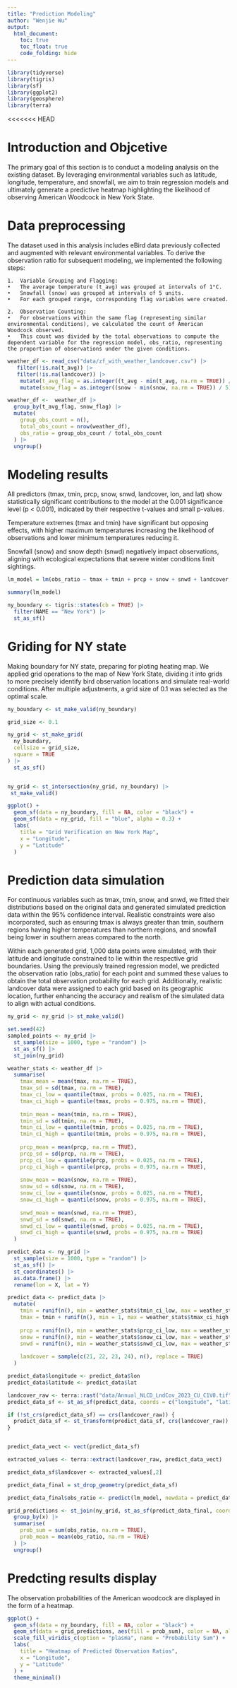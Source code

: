 ```yaml
---
title: "Prediction Modeling"
author: "Wenjie Wu"
output: 
  html_document:
    toc: true
    toc_float: true
    code_folding: hide
---
```


```r
library(tidyverse)
library(tigris)
library(sf)
library(ggplot2)
library(geosphere)
library(terra)
```

<<<<<<< HEAD

# Introduction and Objcetive

The primary goal of this section is to conduct a modeling analysis on the existing dataset. By leveraging environmental variables such as latitude, longitude, temperature, and snowfall, we aim to train regression models and ultimately generate a predictive heatmap highlighting the likelihood of observing American Woodcock in New York State.

# Data preprocessing

The dataset used in this analysis includes eBird data previously collected and augmented with relevant environmental variables. To derive the observation ratio for subsequent modeling, we implemented the following steps:

	1.	Variable Grouping and Flagging:
	•	The average temperature (t_avg) was grouped at intervals of 1°C.
	•	Snowfall (snow) was grouped at intervals of 5 units.
	•	For each grouped range, corresponding flag variables were created.
	
	2.	Observation Counting:
	•	For observations within the same flag (representing similar environmental conditions), we calculated the count of American Woodcock observed.
	•	This count was divided by the total observations to compute the dependent variable for the regression model, obs_ratio, representing the proportion of observations under the given conditions.

```r
weather_df <- read_csv("data/zf_with_weather_landcover.csv") |>
   filter(!is.na(t_avg)) |>
   filter(!is.na(landcover)) |>
    mutate(t_avg_flag = as.integer((t_avg - min(t_avg, na.rm = TRUE)) / 1)) |>
    mutate(snow_flag = as.integer((snow - min(snow, na.rm = TRUE)) / 5))

weather_df <-  weather_df |>
  group_by(t_avg_flag, snow_flag) |>
  mutate(
    group_obs_count = n(),  
    total_obs_count = nrow(weather_df),  
    obs_ratio = group_obs_count / total_obs_count  
  ) |>
  ungroup()

```

# Modeling results 

All predictors (tmax, tmin, prcp, snow, snwd, landcover, lon, and lat) show statistically significant contributions to the model at the 0.001 significance level (p < 0.001), indicated by their respective t-values and small p-values.

Temperature extremes (tmax and tmin) have significant but opposing effects, with higher maximum temperatures increasing the likelihood of observations and lower minimum temperatures reducing it.

Snowfall (snow) and snow depth (snwd) negatively impact observations, aligning with ecological expectations that severe winter conditions limit sightings.

```r
lm_model = lm(obs_ratio ~ tmax + tmin + prcp + snow + snwd + landcover + lon + lat, data = weather_df)

summary(lm_model)
```
```r
ny_boundary <- tigris::states(cb = TRUE) |>
  filter(NAME == "New York") |>
  st_as_sf()
```

# Griding for NY state

Making boundary for NY state, preparing for ploting heating map. We applied grid operations to the map of New York State, dividing it into grids to more precisely identify bird observation locations and simulate real-world conditions. After multiple adjustments, a grid size of 0.1 was selected as the optimal scale.

```r
ny_boundary <- st_make_valid(ny_boundary)

grid_size <- 0.1  

ny_grid <- st_make_grid(
  ny_boundary,
  cellsize = grid_size,
  square = TRUE
) |> 
  st_as_sf()  


ny_grid <- st_intersection(ny_grid, ny_boundary) |>
 st_make_valid()

ggplot() +
  geom_sf(data = ny_boundary, fill = NA, color = "black") +  
  geom_sf(data = ny_grid, fill = "blue", alpha = 0.3) +      
  labs(
    title = "Grid Verification on New York Map",
    x = "Longitude",
    y = "Latitude"
  )
```

# Prediction data simulation

For continuous variables such as tmax, tmin, snow, and snwd, we fitted their distributions based on the original data and generated simulated prediction data within the 95% confidence interval. Realistic constraints were also incorporated, such as ensuring tmax is always greater than tmin, southern regions having higher temperatures than northern regions, and snowfall being lower in southern areas compared to the north.

Within each generated grid, 1,000 data points were simulated, with their latitude and longitude constrained to lie within the respective grid boundaries. Using the previously trained regression model, we predicted the observation ratio (obs_ratio) for each point and summed these values to obtain the total observation probability for each grid. Additionally, realistic landcover data were assigned to each grid based on its geographic location, further enhancing the accuracy and realism of the simulated data to align with actual conditions.

```r
ny_grid <- ny_grid |> st_make_valid()

set.seed(42)  
sampled_points <- ny_grid |> 
  st_sample(size = 1000, type = "random") |>  
  st_as_sf() |>  
  st_join(ny_grid)  

weather_stats <- weather_df |>
  summarise(
    tmax_mean = mean(tmax, na.rm = TRUE),
    tmax_sd = sd(tmax, na.rm = TRUE),
    tmax_ci_low = quantile(tmax, probs = 0.025, na.rm = TRUE),
    tmax_ci_high = quantile(tmax, probs = 0.975, na.rm = TRUE),
    
    tmin_mean = mean(tmin, na.rm = TRUE),
    tmin_sd = sd(tmin, na.rm = TRUE),
    tmin_ci_low = quantile(tmin, probs = 0.025, na.rm = TRUE),
    tmin_ci_high = quantile(tmin, probs = 0.975, na.rm = TRUE),
    
    prcp_mean = mean(prcp, na.rm = TRUE),
    prcp_sd = sd(prcp, na.rm = TRUE),
    prcp_ci_low = quantile(prcp, probs = 0.025, na.rm = TRUE),
    prcp_ci_high = quantile(prcp, probs = 0.975, na.rm = TRUE),
    
    snow_mean = mean(snow, na.rm = TRUE),
    snow_sd = sd(snow, na.rm = TRUE),
    snow_ci_low = quantile(snow, probs = 0.025, na.rm = TRUE),
    snow_ci_high = quantile(snow, probs = 0.975, na.rm = TRUE),
    
    snwd_mean = mean(snwd, na.rm = TRUE),
    snwd_sd = sd(snwd, na.rm = TRUE),
    snwd_ci_low = quantile(snwd, probs = 0.025, na.rm = TRUE),
    snwd_ci_high = quantile(snwd, probs = 0.975, na.rm = TRUE)
  )

predict_data <- ny_grid |> 
  st_sample(size = 1000, type = "random") |>  
  st_as_sf() |> 
  st_coordinates() |> 
  as.data.frame() |> 
  rename(lon = X, lat = Y)  

predict_data <- predict_data |>
  mutate(
    tmin = runif(n(), min = weather_stats$tmin_ci_low, max = weather_stats$tmin_ci_high),
    tmax = tmin + runif(n(), min = 1, max = weather_stats$tmax_ci_high - weather_stats$tmax_ci_low),
    
    prcp = runif(n(), min = weather_stats$prcp_ci_low, max = weather_stats$prcp_ci_high),
    snow = runif(n(), min = weather_stats$snow_ci_low, max = weather_stats$snow_ci_high),
    snwd = runif(n(), min = weather_stats$snwd_ci_low, max = weather_stats$snwd_ci_high),
    
    landcover = sample(c(21, 22, 23, 24), n(), replace = TRUE)
  )

```

```r
predict_data$longitude <- predict_data$lon
predict_data$latitude <- predict_data$lat

landcover_raw <- terra::rast("data/Annual_NLCD_LndCov_2023_CU_C1V0.tif")
predict_data_sf <- st_as_sf(predict_data, coords = c("longitude", "latitude"), crs = 4326)

if (!st_crs(predict_data_sf) == crs(landcover_raw)) {
  predict_data_sf <- st_transform(predict_data_sf, crs(landcover_raw))
}


predict_data_vect <- vect(predict_data_sf)

extracted_values <- terra::extract(landcover_raw, predict_data_vect)

predict_data_sf$landcover <- extracted_values[,2] 

predict_data_final = st_drop_geometry(predict_data_sf)
```

```r
predict_data_final$obs_ratio <- predict(lm_model, newdata = predict_data_final)
```

```r
grid_predictions <- st_join(ny_grid, st_as_sf(predict_data_final, coords = c("lon", "lat"), crs = st_crs(ny_grid))) |>
  group_by(x) |>
  summarise(
    prob_sum = sum(obs_ratio, na.rm = TRUE), 
    prob_mean = mean(obs_ratio, na.rm = TRUE)  
  ) |> 
  ungroup()
```

# Predcting results display

The observation probabilities of the American woodcock are displayed in the form of a heatmap.

```r
ggplot() +
  geom_sf(data = ny_boundary, fill = NA, color = "black") +  
  geom_sf(data = grid_predictions, aes(fill = prob_sum), color = NA, alpha = 0.8) +
  scale_fill_viridis_c(option = "plasma", name = "Probability Sum") + 
  labs(
    title = "Heatmap of Predicted Observation Ratios",
    x = "Longitude",
    y = "Latitude"
  ) +
  theme_minimal()
```


